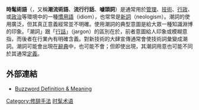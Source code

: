 {{unreferenced|time=2015-09-04T00:32:05+00:00}}
{{tone|time=2009-09-20T11:45:25+00:00}}
'''時髦術語'''（{{lang-en|Buzzword}}，又稱'''潮流術語'''、'''流行行話'''、'''噱頭詞'''）是通常用於[[管理|管理]]、[[技術|技術]]、[[行政|行政]]、或[[政治|政治]]等環境中的一種[[慣用語|慣用語]]（idiom），也常常是[[新詞|新詞]]（neologism）。潮詞的使用廣泛，但其真正意義經常並不明確。使用潮詞的典型意圖是給大眾一種知識淵博的印象。「潮詞」跟「[[行話|行話]]」（jargon）的區別在於，前者意圖給人印象或模糊意指，而後者在行業內有明確含義。對新技術的大肆宣傳通常會使技術詞彙變成潮詞。潮詞可能會出現在[[辭典|辭典]]中，也可能不會；但即使出現，其潮詞用意也可能不同於其通常[[定義|定義]]。

== 外部連結 ==
* {{en}}[https://www.merriam-webster.com/dictionary/buzzword Buzzword Definition & Meaning]{{Wayback|url=https://www.merriam-webster.com/dictionary/buzzword|date=20210821175830}}

{{Lang-stub}}

[[Category:修辞手法|Category:修辞手法]]
[[Category:时髦术语|]]